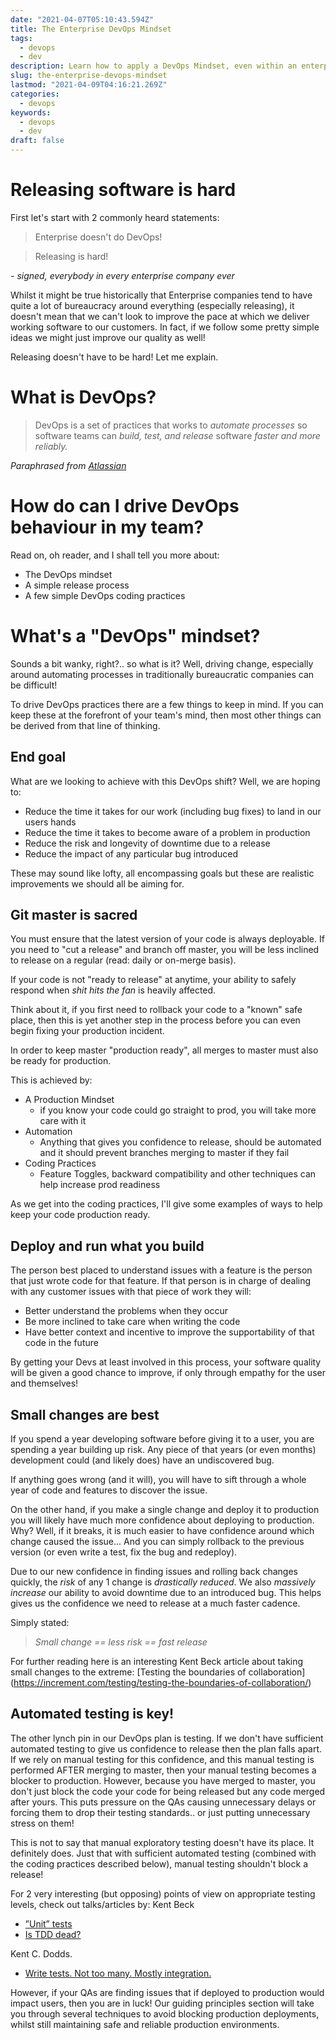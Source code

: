 ```yaml
---
date: "2021-04-07T05:10:43.594Z"
title: The Enterprise DevOps Mindset
tags:
  - devops
  - dev
description: Learn how to apply a DevOps Mindset, even within an enterprise environment.
slug: the-enterprise-devops-mindset
lastmod: "2021-04-09T04:16:21.269Z"
categories:
  - devops
keywords:
  - devops
  - dev
draft: false
---
```


# Releasing software is hard

First let's start with 2 commonly heard statements:

> Enterprise doesn't do DevOps!

> Releasing is hard!

_- signed, everybody in every enterprise company ever_

Whilst it might be true historically that Enterprise companies tend to have quite a lot of bureaucracy around everything (especially releasing), it doesn't mean that we can't look to improve the pace at which we deliver working software to our customers. In fact, if we follow some pretty simple ideas we might just improve our quality as well!

Releasing doesn't have to be hard! Let me explain.

# What is DevOps?

> DevOps is
> a set of practices
> that works to
> _automate processes_
> so software teams can
> _build, test, and release_
> software _faster and more reliably._

_Paraphrased from [Atlassian](https://www.atlassian.com/devops)_

# How do can I drive DevOps behaviour in my team?

Read on, oh reader, and I shall tell you more about:

- The DevOps mindset
- A simple release process
- A few simple DevOps coding practices

# What's a "DevOps" mindset?

Sounds a bit wanky, right?.. so what is it?
Well, driving change, especially around automating processes in traditionally bureaucratic companies can be difficult!

To drive DevOps practices there are a few things to keep in mind.
If you can keep these at the forefront of your team's mind, then most other things can be derived from that line of thinking.

## End goal

What are we looking to achieve with this DevOps shift?
Well, we are hoping to:

- Reduce the time it takes for our work (including bug fixes) to land in our users hands
- Reduce the time it takes to become aware of a problem in production
- Reduce the risk and longevity of downtime due to a release
- Reduce the impact of any particular bug introduced

These may sound like lofty, all encompassing goals but these are realistic improvements we should all be aiming for.

## Git master is sacred

You must ensure that the latest version of your code is always deployable. If you need to "cut a release" and branch off master, you will be less inclined to release on a regular (read: daily or on-merge basis).

If your code is not "ready to release" at anytime, your ability to safely respond when _shit hits the fan_ is heavily affected.

Think about it, if you first need to rollback your code to a "known" safe place, then this is yet another step in the process before you can even begin fixing your production incident.

In order to keep master "production ready", all merges to master must also be ready for production.

This is achieved by:

- A Production Mindset
  - if you know your code could go straight to prod, you will take more care with it
- Automation
  - Anything that gives you confidence to release, should be automated and it should prevent branches merging to master if they fail
- Coding Practices
  - Feature Toggles, backward compatibility and other techniques can help increase prod readiness

As we get into the coding practices, I'll give some examples of ways to help keep your code production ready.

## Deploy and run what you build

The person best placed to understand issues with a feature is the person that just wrote code for that feature.
If that person is in charge of dealing with any customer issues with that piece of work they will:

- Better understand the problems when they occur
- Be more inclined to take care when writing the code
- Have better context and incentive to improve the supportability of that code in the future

By getting your Devs at least involved in this process, your software quality will be given a good chance to improve, if only through empathy for the user and themselves!

## Small changes are best

If you spend a year developing software before giving it to a user, you are spending a year building up risk. Any piece of that years (or even months) development could (and likely does) have an undiscovered bug.

If anything goes wrong (and it will), you will have to sift through a whole year of code and features to discover the issue.

On the other hand, if you make a single change and deploy it to production you will likely have much more confidence about deploying to production. Why? Well, if it breaks, it is much easier to have confidence around which change caused the issue... And you can simply rollback to the previous version (or even write a test, fix the bug and redeploy).

Due to our new confidence in finding issues and rolling back changes quickly, the _risk_ of any 1 change is _drastically reduced_. We also _massively increase_ our ability to avoid downtime due to an introduced bug.
This helps gives us the confidence we need to release at a much faster cadence.

Simply stated:

> _Small change == less risk == fast release_

For further reading here is an interesting Kent Beck article about taking small changes to the extreme: [Testing the boundaries of collaboration] (https://increment.com/testing/testing-the-boundaries-of-collaboration/)

## Automated testing is key!

The other lynch pin in our DevOps plan is testing. If we don't have sufficient automated testing to give us confidence to release then the plan falls apart. If we rely on manual testing for this confidence, and this manual testing is performed AFTER merging to master, then your manual testing becomes a blocker to production. However, because you have merged to master, you don't just block the code your code for being released but any code merged after yours. This puts pressure on the QAs causing unnecessary delays or forcing them to drop their testing standards.. or just putting unnecessary stress on them!

This is not to say that manual exploratory testing doesn't have its place. It definitely does.
Just that with sufficient automated testing (combined with the coding practices described below), manual testing shouldn't block a release!

For 2 very interesting (but opposing) points of view on appropriate testing levels, check out talks/articles by:
Kent Beck

- [”Unit” tests](https://m.facebook.com/nt/screen/?params=%7B%22note_id%22%3A387720532357705%7D&path=%2Fnotes%2Fnote%2F&_rdr)
- [Is TDD dead?](https://martinfowler.com/articles/is-tdd-dead/)

Kent C. Dodds.

- [Write tests. Not too many. Mostly integration.](https://kentcdodds.com/blog/write-tests)

However, if your QAs are finding issues that if deployed to production would impact users, then you are in luck! Our guiding principles section will take you through several techniques to avoid blocking production deployments, whilst still maintaining safe and reliable production environments.
